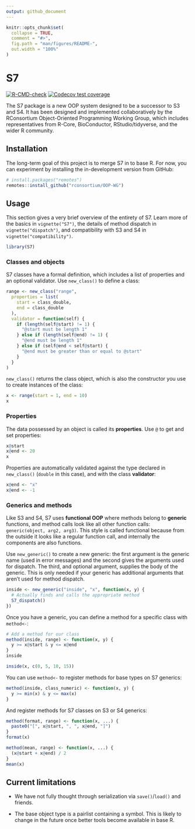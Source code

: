 ```yaml
---
output: github_document
---
```


<!-- README.md is generated from README.Rmd. Please edit that file -->

```r
knitr::opts_chunk$set(
  collapse = TRUE,
  comment = "#>",
  fig.path = "man/figures/README-",
  out.width = "100%"
)
```

# S7

<!-- badges: start -->

[![R-CMD-check](https://github.com/RConsortium/OOP-WG/actions/workflows/R-CMD-check.yaml/badge.svg)](https://github.com/RConsortium/OOP-WG/actions/workflows/R-CMD-check.yaml) [![Codecov test coverage](https://app.codecov.io/gh/RConsortium/OOP-WG/branch/master/graph/badge.svg)](https://app.codecov.io/gh/RConsortium/OOP-WG?branch=master)

<!-- badges: end -->

The S7 package is a new OOP system designed to be a successor to S3 and S4.
It has been designed and implemented collaboratively by the RConsortium Object-Oriented Programming Working Group, which includes representatives from R-Core, BioConductor, RStudio/tidyverse, and the wider R community.

## Installation

The long-term goal of this project is to merge S7 in to base R.
For now, you can experiment by installing the in-development version from GitHub:

```r
# install.packages("remotes")
remotes::install_github("rconsortium/OOP-WG")
```

## Usage

This section gives a very brief overview of the entirety of S7.
Learn more of the basics in `vignette("S7")`, the details of method dispatch in `vignette("dispatch")`, and compatibility with S3 and S4 in `vignette("compatibility")`.

```r
library(S7)
```

### Classes and objects

S7 classes have a formal definition, which includes a list of properties and an optional validator.
Use `new_class()` to define a class:

```r
range <- new_class("range",
  properties = list(
    start = class_double,
    end = class_double
  ),
  validator = function(self) {
    if (length(self@start) != 1) {
      "@start must be length 1"
    } else if (length(self@end) != 1) {
      "@end must be length 1"
    } else if (self@end < self@start) {
      "@end must be greater than or equal to @start"
    }
  }
)
```

`new_class()` returns the class object, which is also the constructor you use to create instances of the class:

```r
x <- range(start = 1, end = 10)
x
```

### Properties

The data possessed by an object is called its **properties**.
Use `@` to get and set properties:

```r
x@start
x@end <- 20
x
```

Properties are automatically validated against the type declared in `new_class()` (`double` in this case), and with the class **validator**:

```r
x@end <- "x"
x@end <- -1
```

### Generics and methods

Like S3 and S4, S7 uses **functional OOP** where methods belong to **generic** functions, and method calls look like all other function calls: `generic(object, arg2, arg3)`.
This style is called functional because from the outside it looks like a regular function call, and internally the components are also functions.

Use `new_generic()` to create a new generic: the first argument is the generic name (used in error messages) and the second gives the arguments used for dispatch.
The third, and optional argument, supplies the body of the generic.
This is only needed if your generic has additional arguments that aren't used for method dispatch.

```r
inside <- new_generic("inside", "x", function(x, y) {
  # Actually finds and calls the appropriate method
  S7_dispatch()
})
```

Once you have a generic, you can define a method for a specific class with `method<-`:

```r
# Add a method for our class
method(inside, range) <- function(x, y) {
  y >= x@start & y <= x@end
}
inside

inside(x, c(0, 5, 10, 15))
```

You can use `method<-` to register methods for base types on S7 generics:

```r
method(inside, class_numeric) <- function(x, y) {
  y >= min(x) & y <= max(x)
}
```

And register methods for S7 classes on S3 or S4 generics:

```r
method(format, range) <- function(x, ...) {
  paste0("[", x@start, ", ", x@end, "]")
}
format(x)

method(mean, range) <- function(x, ...) {
  (x@start + x@end) / 2
}
mean(x)
```

## Current limitations

-   We have not fully thought through serialization via `save()`/`load()` and friends.

-   The base object type is a pairlist containing a symbol.
    This is likely to change in the future once better tools become available in base R.
